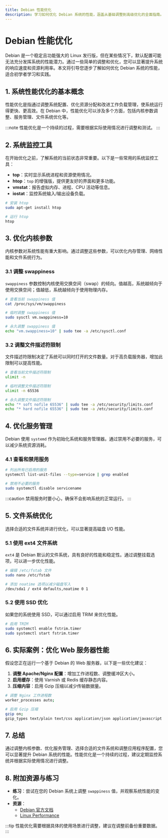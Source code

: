 ```yaml
---
title: Debian 性能优化
description: 学习如何优化 Debian 系统的性能，涵盖从基础调整到高级优化的全面指南。
---
```


# Debian 性能优化

Debian 是一个稳定且功能强大的 Linux 发行版，但在某些情况下，默认配置可能无法充分发挥系统的性能潜力。通过一些简单的调整和优化，您可以显著提升系统的响应速度和资源利用率。本文将引导您逐步了解如何优化 Debian 系统的性能，适合初学者学习和实践。

## 1. 系统性能优化的基本概念

性能优化是指通过调整系统配置、优化资源分配和改进工作负载管理，使系统运行得更快、更高效。在 Debian 中，性能优化可以涉及多个方面，包括内核参数调整、服务管理、文件系统优化等。

:::note
性能优化是一个持续的过程，需要根据实际使用情况进行调整和测试。
:::

## 2. 系统监控工具

在开始优化之前，了解系统的当前状态非常重要。以下是一些常用的系统监控工具：

- **top**：实时显示系统进程和资源使用情况。
- **htop**：`top` 的增强版，提供更友好的界面和更多功能。
- **vmstat**：报告虚拟内存、进程、CPU 活动等信息。
- **iostat**：监控系统输入/输出设备负载。

```bash
# 安装 htop
sudo apt-get install htop

# 运行 htop
htop
```

## 3. 优化内核参数

内核参数对系统性能有重大影响。通过调整这些参数，可以优化内存管理、网络性能和文件系统行为。

### 3.1 调整 swappiness

`swappiness` 参数控制内核使用交换空间（swap）的倾向。值越高，系统越倾向于使用交换空间；值越低，系统越倾向于使用物理内存。

```bash
# 查看当前 swappiness 值
cat /proc/sys/vm/swappiness

# 临时调整 swappiness 值
sudo sysctl vm.swappiness=10

# 永久调整 swappiness 值
echo "vm.swappiness=10" | sudo tee -a /etc/sysctl.conf
```

### 3.2 调整文件描述符限制

文件描述符限制决定了系统可以同时打开的文件数量。对于高负载服务器，增加此限制可以提高性能。

```bash
# 查看当前文件描述符限制
ulimit -n

# 临时调整文件描述符限制
ulimit -n 65536

# 永久调整文件描述符限制
echo "* soft nofile 65536" | sudo tee -a /etc/security/limits.conf
echo "* hard nofile 65536" | sudo tee -a /etc/security/limits.conf
```

## 4. 优化服务管理

Debian 使用 `systemd` 作为初始化系统和服务管理器。通过禁用不必要的服务，可以减少系统资源消耗。

### 4.1 查看和禁用服务

```bash
# 列出所有已启用的服务
systemctl list-unit-files --type=service | grep enabled

# 禁用不必要的服务
sudo systemctl disable servicename
```

:::caution
禁用服务时要小心，确保不会影响系统的正常运行。
:::

## 5. 文件系统优化

选择合适的文件系统并进行优化，可以显著提高磁盘 I/O 性能。

### 5.1 使用 ext4 文件系统

`ext4` 是 Debian 默认的文件系统，具有良好的性能和稳定性。通过调整挂载选项，可以进一步优化性能。

```bash
# 编辑 /etc/fstab 文件
sudo nano /etc/fstab

# 添加 noatime 选项以减少磁盘写入
/dev/sda1 / ext4 defaults,noatime 0 1
```

### 5.2 使用 SSD 优化

如果您的系统使用 SSD，可以通过启用 TRIM 来优化性能。

```bash
# 启用 TRIM
sudo systemctl enable fstrim.timer
sudo systemctl start fstrim.timer
```

## 6. 实际案例：优化 Web 服务器性能

假设您正在运行一个基于 Debian 的 Web 服务器，以下是一些优化建议：

1. **调整 Apache/Nginx 配置**：增加工作进程数、调整缓冲区大小。
2. **启用缓存**：使用 Varnish 或 Redis 缓存静态内容。
3. **压缩内容**：启用 Gzip 压缩以减少传输数据量。

```bash
# 调整 Nginx 工作进程数
worker_processes auto;

# 启用 Gzip 压缩
gzip on;
gzip_types text/plain text/css application/json application/javascript text/xml application/xml application/xml+rss text/javascript;
```

## 7. 总结

通过调整内核参数、优化服务管理、选择合适的文件系统和调整应用程序配置，您可以显著提升 Debian 系统的性能。性能优化是一个持续的过程，建议定期监控系统并根据实际使用情况进行调整。

## 8. 附加资源与练习

- **练习**：尝试在您的 Debian 系统上调整 `swappiness` 值，并观察系统性能的变化。
- **资源**：
  - [Debian 官方文档](https://www.debian.org/doc/)
  - [Linux Performance](http://www.brendangregg.com/linuxperf.html)

:::tip
性能优化需要根据具体的使用场景进行调整，建议在调整前备份重要数据。
:::